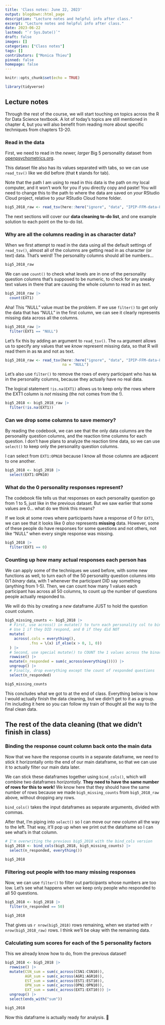 ```yaml
---
title: 'Class notes: June 22, 2023'
output: blogdown::html_page
description: "Lecture notes and helpful info after class."
excerpt: "Lecture notes and helpful info after class."
date: 2023-06-22
lastmod: "`r Sys.Date()`"
draft: false
images: []
categories: ["Class notes"]
tags: []
contributors: ["Monica Thieu"]
pinned: false
homepage: false
---
```


```r
knitr::opts_chunk$set(echo = TRUE)

library(tidyverse)
```

## Lecture notes

Through the rest of the course, we will start touching on topics across the R for Data Science textbook. A lot of today's topics are still mentioned in chapter 4, but you will also benefit from reading more about specific techniques from chapters 13-20.

### Read in the data

First, we need to read in the _newer, larger_ Big 5 personality dataset from [openpsychometrics.org](https://openpsychometrics.org/_rawdata/).

This dataset file also has its values separated with tabs, so we can use `read_tsv()` like we did before (that **t** stands for tab).

Note that the path I am using to read in this data is the path on my local computer, and it won't work for you if you directly copy and paste! You will need to change this to the path to where the data are saved on _your_ RStudio Cloud project, relative to _your_ RStudio Cloud home folder.

```r
big5_2018_raw <- read_tsv(here::here("ignore", "data", "IPIP-FFM-data-8Nov2018", "data-final.csv"))
```
The next sections will cover our **data cleaning to-do list**, and one example solution to each point on the to-do list.

### Why are all the columns reading in as character data?

When we first attempt to read in the data using all the default settings of `read_tsv()`, almost all of the columns are getting read in as character (or text) data. That's weird! The personality columns should all be numbers...

```r
big5_2018_raw
```

We can use `count()` to check what levels are in one of the personality question columns that's supposed to be numeric, to check for any sneaky text values in there that are causing the whole column to read in as text.

```r
big5_2018_raw |> 
  count(EXT1)
```

Aha! This "NULL" value must be the problem. If we use `filter()` to get only the data that has "NULL" in the first column, we can see it clearly represents missing data across all the columns.

```r
big5_2018_raw |> 
  filter(EXT1 == "NULL")
```

Let's fix this by adding an argument to `read_tsv()`. The `na` argument allows us to specify any values that we _know_ represent missing data, so that R will read them in as `NA` and not as text.

```r
big5_2018_raw <- read_tsv(here::here("ignore", "data", "IPIP-FFM-data-8Nov2018", "data-final.csv"),
                          na = "NULL")
```

Let's also use `filter()` to remove the rows of every participant who has `NA` in the personality columns, because they actually have no real data.

The logical statement `!is.na(EXT1)` allows us to keep only the rows where the EXT1 column is _not_ missing (the not comes from the !).

```r
big5_2018 <- big5_2018_raw |> 
  filter(!is.na(EXT1))
```

### Can we drop some columns to save memory?

By reading the codebook, we can see that the only data columns are the personality question columns, and the reaction time columns for each question. I don't have plans to analyze the reaction time data, so we can use `select()` to keep only the personality question columns.

I can select from `EXT1:OPN10` because I know all those columns are adjacent to one another.

```r
big5_2018 <- big5_2018 |> 
  select(EXT1:OPN10)
```

### What do the 0 personality responses represent?

The codebook file tells us that responses on each personality question go from 1 to 5, just like in the previous dataset. But we saw earlier that some values are 0... what do we think this means?

If we look at some rows where participants have a response of 0 for `EXT1`, we can see that it looks like 0 _also_ represents **missing** data. However, some of these people do have responses for some questions and not others, not like "NULL" when every single response was missing.

```r
big5_2018 |> 
  filter(EXT1 == 0)
```

### Counting up how many actual responses each person has

We can apply some of the techniques we used before, with some new functions as well, to turn each of the 50 personality question columns into 0/1 _binary_ data, with 1 whenever the participant DID say something (anything from 1-5). Then, we can count how many 1 values each participant has across all 50 columns, to count up the number of questions people actually responded to.

We will do this by creating a _new_ dataframe JUST to hold the question count column.

```r
big5_missing_counts <- big5_2018 |> 
  # First, use across() in mutate() to turn each personality col to binary
  # Use 1 if they DID respond, and 0 if they did NOT
  mutate(
    across(.cols = everything(),
           .fns = \(x) if_else(x > 0, 1, 0))
  ) |> 
  # Second, use special mutate() to COUNT the 1 values across the binary cols
  rowwise() |> 
  mutate(n_responded = sum(c_across(everything()))) |> 
  ungroup() |> 
  # Finally, drop everything except the count of responded questions
  select(n_responded)
```

```r
big5_missing_counts
```

This concludes what we got to at the end of class. Everything below is how I would actually finish the data cleaning, but we didn't get to it as a group. I'm including it here so you can follow my train of thought all the way to the final clean data.

## The rest of the data cleaning (that we didn't finish in class)

### Binding the response count column back onto the main data

Now that we have the response counts in a separate dataframe, we need to stick it horizontally onto the end of our main dataframe, so that we can use it to actually filter our main data later.

We can stick these dataframes together using `bind_cols()`, which will combine two dataframes _horizontally._ **They need to have the same number of rows for this to work!** We know here that they should have the same number of rows because we made `big5_missing_counts` from `big5_2018_raw` above, without dropping any rows.

`bind_cols()` takes the input dataframes as separate arguments, divided with commas.

After that, I'm piping into `select()` so I can move our new column all the way to the left. That way, it'll pop up when we print out the dataframe so I can see what's in that column.

```r
# I'm overwriting the previous big5_2018 with the bind_cols version
big5_2018 <- bind_cols(big5_2018, big5_missing_counts) |> 
  select(n_responded, everything())
```

```r
big5_2018
```

### Filtering out people with too many missing responses

Now, we can use `filter()` to filter out participants whose numbers are too low. Let's see what happens when we keep only people who responded to all 50 questions.

```r
big5_2018 <- big5_2018 |> 
  filter(n_responded == 50)
```

```r
big5_2018
```

That gives us `r nrow(big5_2018)` rows remaining, when we started with `r nrow(big5_2018_raw)` rows. I think we'll be okay with the remaining data.

### Calculating sum scores for each of the 5 personality factors

This we already know how to do, from the previous dataset!

```r
big5_2018 <- big5_2018 |> 
  rowwise() |> 
  mutate(CSN_sum = sum(c_across(CSN1:CSN10)),
         AGR_sum = sum(c_across(AGR1:AGR10)),
         EST_sum = sum(c_across(EST1:EST10)),
         OPN_sum = sum(c_across(OPN1:OPN10)),
         EXT_sum = sum(c_across(EXT1:EXT10))) |> 
  ungroup() |> 
  select(ends_with("sum"))
```

```r
big5_2018
```

Now this dataframe is actually ready for analysis. 🎉

